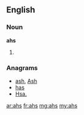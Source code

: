 ==English==

===Noun===
'''ahs'''
# {{plural of|[[ah]]}}

===Anagrams===
* [[ash#English|ash]], [[Ash#English|Ash]]
* [[has#English|has]]
* [[Hsa.#English|Hsa.]]

[[ar:ahs]]
[[fr:ahs]]
[[mg:ahs]]
[[my:ahs]]